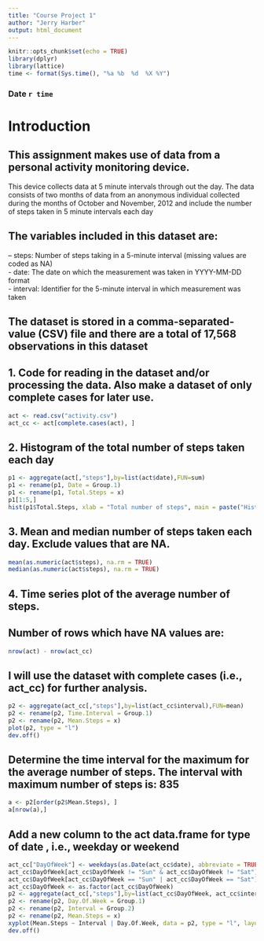 ---
title: "Course Project 1"
author: "Jerry Harber"
output: html_document
---

```{r setup, include=FALSE}
knitr::opts_chunk$set(echo = TRUE)
library(dplyr)
library(lattice)
time <- format(Sys.time(), "%a %b  %d  %X %Y")  
```
### Date `r time`  

# Introduction  
## This assignment makes use of data from a personal activity monitoring device.
This device collects data at 5 minute intervals through out the day. The data consists of two months of data from an anonymous individual collected during the months of October and November, 2012 and include the number of steps taken in 5 minute intervals each day  

## The variables included in this dataset are:
-- steps: Number of steps taking in a 5-minute interval (missing values are coded as NA)  
- date: The date on which the measurement was taken in YYYY-MM-DD format  
- interval: Identifier for the 5-minute interval in which measurement was taken  

## The dataset is stored in a comma-separated-value (CSV) file and there are a total of 17,568 observations in this dataset

## 1. Code for reading in the dataset and/or processing the data. Also make a dataset of only complete cases for later use.
```{r}
act <- read.csv("activity.csv")
act_cc <- act[complete.cases(act), ]
```
## 2.	Histogram of the total number of steps taken each day
```{r}
p1 <- aggregate(act[,"steps"],by=list(act$date),FUN=sum)
p1 <- rename(p1, Date = Group.1)
p1 <- rename(p1, Total.Steps = x)
p1[1:5,]
hist(p1$Total.Steps, xlab = "Total number of steps", main = paste("Histogram of total number of steps taken per day"))
```


## 3.	Mean and median number of steps taken each day. Exclude values that are NA.
```{r}
mean(as.numeric(act$steps), na.rm = TRUE)
median(as.numeric(act$steps), na.rm = TRUE)
```

## 4. Time series plot of the average number of steps.  
## Number of rows which have NA values are: 
```{r}
nrow(act) - nrow(act_cc)
```
## I will use the dataset with complete cases (i.e., act_cc) for further analysis.
```{r}
p2 <- aggregate(act_cc[,"steps"],by=list(act_cc$interval),FUN=mean)
p2 <- rename(p2, Time.Interval = Group.1)
p2 <- rename(p2, Mean.Steps = x)
plot(p2, type = "l")
dev.off()
```  
## Determine the time interval for the maximum for the average number of steps. The interval with maximum number of steps is:  835 
```{r}
a <- p2[order(p2$Mean.Steps), ]
a[nrow(a),]
```
## Add a new column to the act data.frame for type of date , i.e., weekday or weekend
```{r}
act_cc["DayOfWeek"] <- weekdays(as.Date(act_cc$date), abbreviate = TRUE)
act_cc$DayOfWeek[act_cc$DayOfWeek != "Sun" & act_cc$DayOfWeek != "Sat"] <- "weekday"
act_cc$DayOfWeek[act_cc$DayOfWeek == "Sun" | act_cc$DayOfWeek == "Sat"] <- "weekend"
act_cc$DayOfWeek <- as.factor(act_cc$DayOfWeek)
p2 <- aggregate(act_cc[,"steps"],by=list(act_cc$DayOfWeek, act_cc$interval),FUN=mean)
p2 <- rename(p2, Day.Of.Week = Group.1)
p2 <- rename(p2, Interval = Group.2)
p2 <- rename(p2, Mean.Steps = x)
xyplot(Mean.Steps ~ Interval | Day.Of.Week, data = p2, type = "l", layout = c(2, 1), main = "Comparison of time intervals by day of the week")
dev.off()
```
